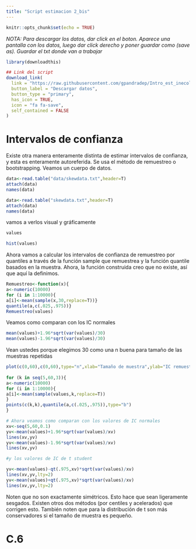 ```yaml
---
title: "Script estimacion 2_bis"
---
```


```r
knitr::opts_chunk$set(echo = TRUE)
```

*NOTA: Para descargar los datos, dar click en el boton. Aparece una pantalla con los datos, luego dar click derecho y poner guardar como (save as). Guardar el txt donde van a trabajar*

```r
library(downloadthis)

## Link del script
download_link(
  link = "https://raw.githubusercontent.com/gpandradep/Intro_est_inecol_website/main/data/skewdata.txt",
  button_label = "Descargar datos",
  button_type = "primary",
  has_icon = TRUE,
  icon = "fa fa-save",
  self_contained = FALSE
)

```


# Intervalos de confianza 

Existe otra manera enteramente distinta de estimar intervalos de confianza, y esta es enteramente autoreferida. Se usa el método de remuestreo o bootstrapping. Veamos un cuerpo de datos.

```r
data<-read.table("data/skewdata.txt",header=T)
attach(data)
names(data)
```

```r
data<-read.table("skewdata.txt",header=T)
attach(data)
names(data)
```
vamos a verlos visual y gráficamente

```r
values
```

```r
hist(values)
```

Ahora vamos a calcular los intervalos de confianza de remuestreo por quantiles a través de la función sample que remuestrea y  la función quantile basados en la muestra. Ahora, la función construida creo que no existe, así que aquí la definimos.

```r
Remuestreo<-function(x){
a<-numeric(10000)
for (i in 1:10000){
a[i]<-mean(sample(x,30,replace=T))}
quantile(a,c(.025,.975))}
Remuestreo(values)
```

Veamos como comparan con los IC normales

```r
mean(values)+1.96*sqrt(var(values)/30)
mean(values)-1.96*sqrt(var(values)/30) 
```

Vean ustedes porque elegimos 30 como una n buena para tamaño de las muestras repetidas

```r
plot(c(0,60),c(0,60),type="n",xlab="Tamaño de muestra",ylab="IC remuestreo")
 
for (k in seq(5,60,3)){
a<-numeric(10000)
for (i in 1:10000){
a[i]<-mean(sample(values,k,replace=T))
}
points(c(k,k),quantile(a,c(.025,.975)),type="b")
}

# Ahora veamos como comparan con los valores de IC normales
xv<-seq(5,60,0.1)
yv<-mean(values)+1.96*sqrt(var(values)/xv)
lines(xv,yv)
yv<-mean(values)-1.96*sqrt(var(values)/xv)
lines(xv,yv)

#y los valores de IC de t student 

yv<-mean(values)-qt(.975,xv)*sqrt(var(values)/xv)
lines(xv,yv,lty=2)
yv<-mean(values)+qt(.975,xv)*sqrt(var(values)/xv)
lines(xv,yv,lty=2)

```

 
Noten que no son exactamente simétricos. Esto hace que sean ligeramente sesgados. Existen otros dos métodos (por centiles y acelerados) que corrigen esto. También noten que  para la distribución de t son más conservadores si el tamaño de muestra es pequeño.
 
# C.6
 